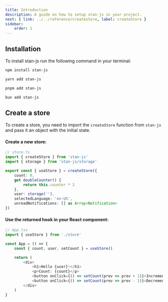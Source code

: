 ```yaml
---
title: Introduction
description: A guide on how to setup stan-js in your project.
next: { link: ../../reference/createstore, label: createStore }
sidebar:
    order: 1
---
```



## Installation

To install stan-js run the following command in your terminal:

<Tabs syncKey="pkg">
<TabItem label="npm">

```sh
npm install stan-js
```

</TabItem>
<TabItem label="yarn">

```sh
yarn add stan-js
```

</TabItem>
<TabItem label="pnpm">

```sh
pnpm add stan-js
```

</TabItem>
<TabItem label="bun">

```sh
bun add stan-js
```

</TabItem>
</Tabs>

## Create a store

To create a store, you need to import the `createStore` function from `stan-js` and pass it an object with the initial state.

#### Create a new store:

```typescript
// store.ts
import { createStore } from 'stan-js'
import { storage } from 'stan-js/storage'

export const { useStore } = createStore({
    count: 0,
    get doubleCounter() {
        return this.counter * 2
    }, 
    user: storage(''),
    selectedLanguage: 'en-US',
    unreadNotifications: [] as Array<Notification>
})
```

#### Use the returned hook in your React component:

```typescript
// App.tsx
import { useStore } from './store'

const App = () => {
    const { count, user, setCount } = useStore()

    return (
        <div>
            <h1>Hello {user}!</h1>
            <p>Count: {count}</p>
            <button onClick={() => setCount(prev => prev + 1)}>Increment</button>
            <button onClick={() => setCount(prev => prev - 1)}>Decrement</button>
        </div>
    )
}
```
